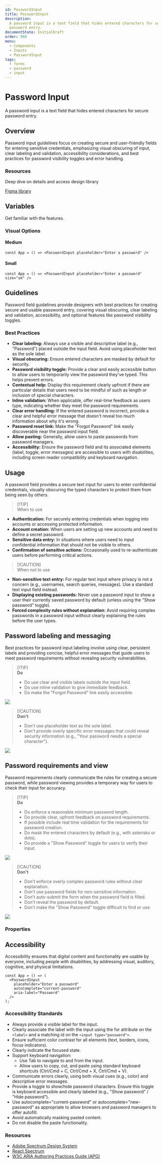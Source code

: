 ```yaml
---
id: PasswordInput
title: PasswordInput
description:
  A password input is a text field that hides entered characters for secure
  password entry.
documentState: InitialDraft
order: 999
menu:
  - Components
  - Inputs
  - PasswordInput
tags:
  - forms
  - password
  - input
---
```


# Password Input

A password input is a text field that hides entered characters for secure
password entry.

## Overview

Password input guidelines focus on creating secure and user-friendly fields for
entering sensitive credentials, emphasizing visual obscuring of input, clear
labeling and validation, accessibility considerations, and best practices for
password visibility toggles and error handling.

### Resources

Deep dive on details and access design library

[Figma library](https://www.figma.com/design/AvtPX6g7OGGCRvNlatGOIY/NIMBUS-design-system?node-id=3982-23613&m=dev)

## Variables

Get familiar with the features.

### Visual Options

#### Medium

```jsx-live
const App = () => <PasswordInput placeholder="Enter a password" />
```

#### Small

```jsx-live
const App = () => <PasswordInput placeholder="Enter a password" size="sm" />
```

## Guidelines

Password field guidelines provide designers with best practices for creating
secure and usable password entry, covering visual obscuring, clear labeling and
validation, accessibility, and optional features like password visibility
toggles.

### Best Practices

- **Clear labeling:** Always use a visible and descriptive label (e.g.,
  "Password") placed outside the input field. Avoid using placeholder text as
  the sole label.
- **Visual obscuring:** Ensure entered characters are masked by default for
  security.
- **Password visibility toggle:** Provide a clear and easily accessible button
  to allow users to temporarily view the password they've typed. This helps
  prevent errors.
- **Contextual help:** Display this requirement clearly upfront if there are
  particular details that users need to be mindful of such as length or
  inclusion of special characters.
- **Inline validation:** When applicable, offer real-time feedback as users
  type, indicating whether they meet the password requirements.
- **Clear error handling:** If the entered password is incorrect, provide a
  clear and helpful error message that doesn't reveal too much information about
  why it's wrong.
- **Password reset link:** Make the "Forgot Password" link easily discoverable
  near the password input field.
- **Allow pasting:** Generally, allow users to paste passwords from password
  managers.
- **Accessibility:** Ensure the password field and its associated elements
  (label, toggle, error messages) are accessible to users with disabilities,
  including screen reader compatibility and keyboard navigation.

## Usage

A password field provides a secure text input for users to enter confidential
credentials, visually obscuring the typed characters to protect them from being
seen by others.

> [!TIP]\
> When to use

- **Authentication:** For securely entering credentials when logging into
  accounts or accessing protected information.
- **Account creation:** When users are setting up new accounts and need to
  define a secret password.
- **Sensitive data entry:** In situations where users need to input confidential
  information that should not be visible to others.
- **Confirmation of sensitive actions:** Occasionally used to re-authenticate
  users before performing critical actions.

> [!CAUTION]\
> When not to use

- **Non-sensitive text entry:** For regular text input where privacy is not a
  concern (e.g., usernames, search queries, messages). Use a standard text input
  field instead.
- **Displaying existing passwords:** Never use a password input to show a user
  their currently saved password by default (unless using the "Show password"
  toggle).
- **Forced complexity rules without explanation:** Avoid requiring complex
  passwords in a password input without clearly explaining the rules before the
  user types.

## Password labeling and messaging

Best practices for password input labeling involve using clear, persistent
labels and providing concise, helpful error messages that guide users to meet
password requirements without revealing security vulnerabilities.

> [!TIP]\
> **Do**
>
> - Do use clear and visible labels outside the input field.
> - Do use inline validation to give immediate feedback.
> - Do make the "Forgot Password" link easily accessible.

![](/images/password-input/password-input-labelling-do.png)

> [!CAUTION]\
> **Don't**
>
> - Don't use placeholder text as the sole label.
> - Don't provide overly specific error messages that could reveal security
>   information (e.g., "Your password needs a special character").

![](/images/password-input/password-input-labelling-dont.png)

## Password requirements and view

Password requirements clearly communicate the rules for creating a secure
password, while password viewing provides a temporary way for users to check
their input for accuracy.

> [!TIP]\
> **Do**
>
> - Do enforce a reasonable minimum password length.
> - Do provide clear, upfront feedback on password requirements.
> - If possible include real time validation for the requirements for password
>   creation.
> - Do mask the entered characters by default (e.g., with asterisks or dots).
> - Do provide a "Show Password" toggle for users to verify their input.

![](/images/password-input/password-input-requirements-do.png)

> [!CAUTION]\
> **Don't**
>
> - Don't enforce overly complex password rules without clear explanation.
> - Don't use password fields for non-sensitive information.
> - Don't auto-submit the form when the password field is filled.
> - Don't reveal the password by default.
> - Don't make the "Show Password" toggle difficult to find or use.

![](/images/password-input/password-input-requirements-dont.png)

### Properties

<PropsTable id="PasswordInput" />

## Accessibility

Accessibility ensures that digital content and functionality are usable by
everyone, including people with disabilities, by addressing visual, auditory,
cognitive, and physical limitations.

```jsx-live
const App = () => (
  <PasswordInput
    placeholder="Enter a password"
    autoComplete="current-password"
    aria-label="Password"
  />
);
```

### Accessibility Standards

- Always provide a visible label for the input.
- Clearly associate the label with the input using the for attribute on the
  `<label>` and a matching id on the `<input type="password">`.
- Ensure sufficient color contrast for all elements (text, borders, icons, focus
  indicators).
- Clearly indicate the focused state.
- Support keyboard navigation:
  - Use Tab to navigate to and from the input.
  - Allow users to copy, cut, and paste using standard keyboard shortcuts
    (Ctrl/Cmd + C, Ctrl/Cmd + X, Ctrl/Cmd + V).
- Communicate errors clearly, using both visual cues (e.g., color) and
  descriptive error messages.
- Provide a toggle to show/hide password characters. Ensure this toggle is
  keyboard accessible and clearly labeled (e.g., "Show password" / "Hide
  password").
- Use autocomplete="current-password" or autocomplete="new-password" as
  appropriate to allow browsers and password managers to offer autofill.
- Avoid automatically masking pasted content.
- Do not disable the paste functionality.

### Resources

- [Adobe Spectrum Design System](https://spectrum.adobe.com/page/text-field/)
- [React Spectrum](https://react-spectrum.adobe.com/react-spectrum/TextField.html)
- [W3C ARIA Authoring Practices Guide (APG)](https://www.w3.org/WAI/ARIA/apg/)
